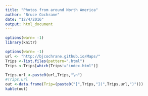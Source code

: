 ```yaml
---
title: "Photos from around North America"
author: "Bruce Cochrane"
date: "12/4/2016"
output: html_document
---
```

```r
options(warn= -1)
library(knitr) 
```


```r
options(warn= -1)
url <- "http://bjcochrane.github.io/Maps/"
Trips <-list.files(pattern=".html")
Trips <-Trips[which(Trips!="index.html")]
```

```r
Trips.url <-paste0(url,Trips,"\n")
#Trips.url
out <-data.frame(Trip=(paste0("[",Trips,"](",Trips.url,")")))
kable(out)
```

